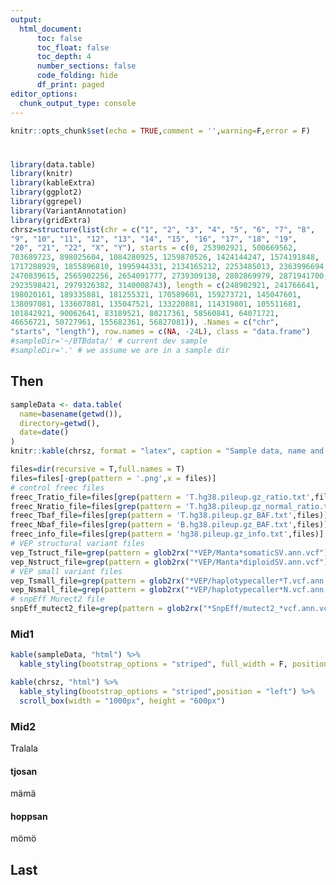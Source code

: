 ```yaml
---
output: 
  html_document:
      toc: false
      toc_float: false
      toc_depth: 4
      number_sections: false
      code_folding: hide
      df_print: paged
editor_options: 
  chunk_output_type: console
---
```


<!-- Logo -->
<!-- ![](CAW_logo.png) -->


<!-- Markdown setup -->
```r
knitr::opts_chunk$set(echo = TRUE,comment = '',warning=F,error = F)
```

# {.tabset .tabset-fade .tabset-pills}

 <!-- This script reads from a folder containing the CAW output, plus copy number data generated by controlfreec.-->
```r
library(data.table)
library(knitr)
library(kableExtra)
library(ggplot2)
library(ggrepel)
library(VariantAnnotation)
library(gridExtra)
chrsz=structure(list(chr = c("1", "2", "3", "4", "5", "6", "7", "8", 
"9", "10", "11", "12", "13", "14", "15", "16", "17", "18", "19", 
"20", "21", "22", "X", "Y"), starts = c(0, 253902921, 500669562, 
703689723, 898025604, 1084280925, 1259870526, 1424144247, 1574191848, 
1717288929, 1855896810, 1995944331, 2134165212, 2253485013, 2363996694, 
2470839615, 2565902256, 2654091777, 2739309138, 2802869979, 2871941700, 
2923598421, 2979326382, 3140008743), length = c(248902921, 241766641, 
198020161, 189335881, 181255321, 170589601, 159273721, 145047601, 
138097081, 133607881, 135047521, 133220881, 114319801, 105511681, 
101842921, 90062641, 83189521, 80217361, 58560841, 64071721, 
46656721, 50727961, 155682361, 56827081)), .Names = c("chr", 
"starts", "length"), row.names = c(NA, -24L), class = "data.frame")
#sampleDir='~/BTBdata/' # current dev sample
#sampleDir='.' # we assume we are in a sample dir
```

## Then {.tabset}

<!-- First, make a list of files to read and visualize -->
```r

sampleData <- data.table(
  name=basename(getwd()),
  directory=getwd(),
  date=date()
)
knitr::kable(chrsz, format = "latex", caption = "Sample data, name and folder")

files=dir(recursive = T,full.names = T)
files=files[-grep(pattern = '.png',x = files)]
# control freec files
freec_Tratio_file=files[grep(pattern = 'T.hg38.pileup.gz_ratio.txt',files)]
freec_Nratio_file=files[grep(pattern = 'T.hg38.pileup.gz_normal_ratio.txt',files)]
freec_Tbaf_file=files[grep(pattern = 'T.hg38.pileup.gz_BAF.txt',files)]
freec_Nbaf_file=files[grep(pattern = 'B.hg38.pileup.gz_BAF.txt',files)]
freec_info_file=files[grep(pattern = 'hg38.pileup.gz_info.txt',files)]
# VEP structural variant files
vep_Tstruct_file=grep(pattern = glob2rx("*VEP/Manta*somaticSV.ann.vcf"),files,value = T)
vep_Nstruct_file=grep(pattern = glob2rx("*VEP/Manta*diploidSV.ann.vcf"),files,value = T)
# VEP small variant files
vep_Tsmall_file=grep(pattern = glob2rx("*VEP/haplotypecaller*T.vcf.ann.vcf"),files,value = T)
vep_Nsmall_file=grep(pattern = glob2rx("*VEP/haplotypecaller*N.vcf.ann.vcf"),files,value = T)
# snpEff Murect2 file
snpEff_mutect2_file=grep(pattern = glob2rx("*SnpEff/mutect2_*vcf.ann.vcf"),files,value = T)
```

### Mid1 

```r
kable(sampleData, "html") %>%
  kable_styling(bootstrap_options = "striped", full_width = F, position = "left")

kable(chrsz, "html") %>%
  kable_styling(bootstrap_options = "striped",position = "left") %>%
  scroll_box(width = "1000px", height = "600px")
```

### Mid2 {.active .tabset}

Tralala

#### tjosan

mämä

#### hoppsan

mömö

## Last


